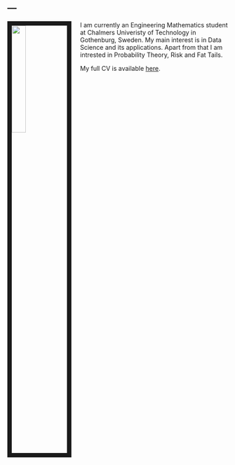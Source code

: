 ---
---

<link rel="stylesheet" href="styles.css" type="text/css">

<img src="/Users/erikhermansson/Desktop/profil_bild.jpg" style="width:25%; border:10px solid; margin-right: 20px" align="left">

I am currently an Engineering Mathematics student at Chalmers Univeristy of Technology in Gothenburg, Sweden. My main interest is in Data Science and its applications. Apart from that I am intrested in Probability Theory, Risk and Fat Tails. 



My full CV is available [here](Files/Exjobb Ansökan/Eriks_CV-6.pdf).